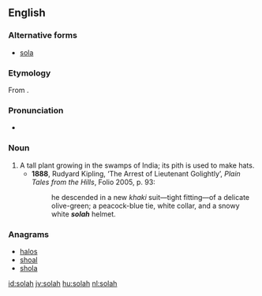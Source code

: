 ==English==

===Alternative forms===
* [[sola]]

===Etymology===
From {{etyl|ur}} {{term|سلا||tr=solā|sc=ur-Arab}}.

===Pronunciation===
* {{IPA|/ˈsəʊlə/}}

===Noun===
{{en-noun}}

# A tall plant growing in the swamps of India; its pith is used to make hats.
#* '''1888''', Rudyard Kipling, ‘The Arrest of Lieutenant Golightly’, ''Plain Tales from the Hills'', Folio 2005, p. 93:
#*: he descended in a new ''khaki'' suit—tight fitting—of a delicate olive-green; a peacock-blue tie, white collar, and a snowy white '''''solah''''' helmet.

===Anagrams===
* [[halos#English|halos]]
* [[shoal#English|shoal]]
* [[shola#English|shola]]

[[id:solah]]
[[jv:solah]]
[[hu:solah]]
[[nl:solah]]